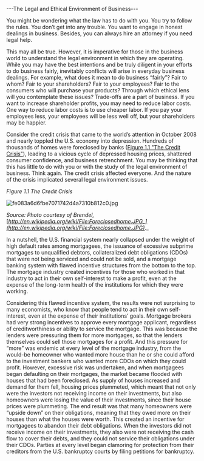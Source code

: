 ---The Legal and Ethical Environment of Business---<div className="content-chunk" data-subsection-id = "Introduction to Law">You might be wondering what the law has to do with you. You try to follow the rules. You don’t get into any trouble. You want to engage in honest dealings in business. Besides, you can always hire an attorney if you need legal help.

This may all be true. However, it is imperative for those in the business world to understand the legal environment in which they are operating. While you may have the best intentions and be truly diligent in your efforts to do business fairly, inevitably conflicts will arise in everyday business dealings. For example, what does it mean to do business “fairly”? Fair to whom? Fair to your shareholders? Fair to your employees? Fair to the consumers who will purchase your products? Through which ethical lens will you contemplate these issues? Trade-offs are a part of business. If you want to increase shareholder profits, you may need to reduce labor costs. One way to reduce labor costs is to use cheaper labor. If you pay your employees less, your employees will be less well off, but your shareholders may be happier.

Consider the credit crisis that came to the world’s attention in October 2008 and nearly toppled the U.S. economy into depression. Hundreds of thousands of homes were foreclosed by banks ([Figure 1.1 "The Credit Crisis"](https://saylordotorg.github.io/text_the-legal-and-ethical-environment-of-business/s04-introduction-to-law.html#lau-ch01_f01)), leading to a vicious cycle of depressed housing prices, shattered consumer confidence, and business retrenchment. You may be thinking that this has little to do with you or with the study of the legal environment of business. Think again. The credit crisis affected everyone. And the nature of the crisis implicated several legal environment issues.

_Figure 1.1 The Credit Crisis_

![fe083a6d6fbe7071742d4a7310b812c0.jpg](https://nbjrajrmujlgxmcvqsge.supabase.co/storage/v1/object/public/strapi/files/fe083a6d6fbe7071742d4a7310b812c0.jpg-ed8b7b50319428b934ee693b3a18bb07.jpg)

_Source: Photo courtesy of Brendel,_ [_http://en.wikipedia.org/wiki/File:Foreclosedhome.JPG_](http://en.wikipedia.org/wiki/File:Foreclosedhome.JPG)_._

In a nutshell, the U.S. financial system nearly collapsed under the weight of high default rates among mortgagees, the issuance of excessive subprime mortgages to unqualified debtors, collateralized debt obligations (CDOs) that were not being serviced and could not be sold, and a mortgage banking system with flawed incentive structures from the bottom to the top. The mortgage industry created incentives for those who worked in that industry to act in their own self-interest to make a profit, even at the expense of the long-term health of the institutions for which they were working.

Considering this flawed incentive system, the results were not surprising to many economists, who know that people tend to act in their own self-interest, even at the expense of their institutions’ goals. Mortgage brokers had very strong incentives to approve every mortgage applicant, regardless of creditworthiness or ability to service the mortgage. This was because the lenders were pressuring them for more mortgages, so that the lenders themselves could sell those mortgages for a profit. And this pressure for “more” was endemic at every level of the mortgage industry, from the would-be homeowner who wanted more house than he or she could afford to the investment bankers who wanted more CDOs on which they could profit. However, excessive risk was undertaken, and when mortgagees began defaulting on their mortgages, the market became flooded with houses that had been foreclosed. As supply of houses increased and demand for them fell, housing prices plummeted, which meant that not only were the investors not receiving income on their investments, but also homeowners were losing the value of their investments, since their house prices were plummeting. The end result was that many homeowners were “upside down” on their obligations, meaning that they owed more on their houses than what the houses were worth. This created an incentive for mortgagees to abandon their debt obligations. When the investors did not receive income on their investments, they also were not receiving the cash flow to cover their debts, and they could not service their obligations under their CDOs. Parties at every level began clamoring for protection from their creditors from the U.S. bankruptcy courts by filing petitions for bankruptcy.</div>
